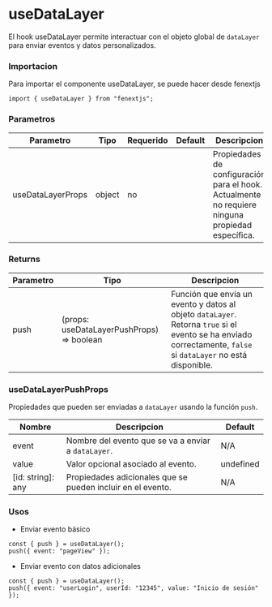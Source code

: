 # useDataLayer

El hook useDataLayer permite interactuar con el objeto global de `dataLayer` para enviar eventos y datos personalizados.

### Importacion

Para importar el componente useDataLayer, se puede hacer desde fenextjs

```tsx copy
import { useDataLayer } from "fenextjs";
```

### Parametros

| Parametro | Tipo | Requerido | Default | Descripcion |
| --------- | ---- | --------- | ------- | ----------- |
| useDataLayerProps | object | no |  | Propiedades de configuración para el hook. Actualmente no requiere ninguna propiedad específica. |
### Returns

| Parametro | Tipo | Descripcion |
| --------- | ---- | ----------- |
| push | (props: useDataLayerPushProps) =\> boolean  | Función que envía un evento y datos al objeto `dataLayer`. Retorna `true` si el evento se ha enviado correctamente, `false` si `dataLayer` no está disponible. |

### useDataLayerPushProps

Propiedades que pueden ser enviadas a `dataLayer` usando la función `push`.

| Nombre | Descripcion | Default |
| --- | --- | --- |
| event | Nombre del evento que se va a enviar a `dataLayer`. | N/A |
| value | Valor opcional asociado al evento. | undefined |
| [id: string]: any | Propiedades adicionales que se pueden incluir en el evento. | N/A |
### Usos

- Enviar evento básico

```tsx copy
const { push } = useDataLayer();
push({ event: "pageView" });
```

- Enviar evento con datos adicionales

```tsx copy
const { push } = useDataLayer();
push({ event: "userLogin", userId: "12345", value: "Inicio de sesión" });
```

